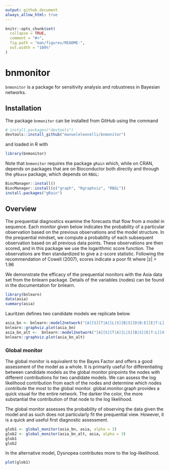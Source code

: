 ```yaml
---
output: github_document
always_allow_html: true
---
```


<!-- README.md is generated from README.Rmd. Please edit that file -->

```r
knitr::opts_chunk$set(
  collapse = TRUE,
  comment = "#>",
  fig.path = "man/figures/README-",
  out.width = "100%"
)
```

# bnmonitor

`bnmonitor` is a package for sensitivity analysis and robustness in Bayesian networks.

## Installation 

The package `bnmonitor` can be installed from GitHub using the command 
```r
# install.packages("devtools")
devtools::install_github("manueleleonelli/bnmonitor")
```
and loaded in R with
```r
library(bnmonitor)
```
Note that `bnmonitor` requires the package `gRain` which, while on CRAN, depends on packages that are on Bioconductor both directly and through the `gRbase` package, which depends on `RBGL`:
```r
BiocManager::install()
BiocManager::install(c("graph", "Rgraphviz", "RBGL"))
install.packages("gRain")
```

## Overview

The prequential diagnostics examine the forecasts that flow from a model in sequence.
Each monitor given below indicates the probability of a particular observation based on the previous observations and the model structure. 
In the prequential mindset, we compute a probability of each subsequent observation based on all previous data points. 
These observations are then scored, and in this package we use the logarithmic score function.
The observations are then standardized to give a z-score statistic. 
Following the recommendation of Cowell (2007), scores indicate a poor fit where |z| > 1.96 

We demonstrate the efficacy of the prequential monitors with the Asia data set from the bnlearn package. Details of the variables (nodes) can be found in the documentation for bnlearn.

``` r
library(bnlearn)
data(asia)
summary(asia)
```

Lauritzen defines two candidate models we replicate below.
``` r
asia_bn <- bnlearn::model2network("[A][S][T|A][L|S][B|S][D|B:E][E|T:L][X|E]")
bnlearn::graphviz.plot(asia_bn) 
asia_bn_alt <-  bnlearn::model2network("[A][S][T|A][L|S][B|S][E|T:L][X|E][D|B:E:S]")
bnlearn::graphviz.plot(asia_bn_alt) 
```

### Global monitor

The global monitor is equivalent to the Bayes Factor and offers a good assessment of the model as a whole. 
It is primarily useful for differentiating between candidate models as the global monitor pinpoints the nodes with different contributions for two candidate models.
We can assess the log likelihood contribution from each of the nodes and determine which nodes contribute the most to the global monitor.
global.monitor.graph provides a quick visual for the entire network. 
The darker the color, the more substantial the contribution of that node to the log likelihood.

The global monitor assesses the probability of observing the data given the model and as such does not particularly fit the prequential view. 
However, it is a quick and useful first diagnostic assessment.

``` r
glob1 <- global_monitor(asia_bn, asia, alpha = 3)
glob2 <- global_monitor(asia_bn_alt, asia, alpha = 3)
glob1
glob2
```

In the alternative model, Dysnopea contributes more to the log-likelihood. 

```r
plot(glob1)
```

